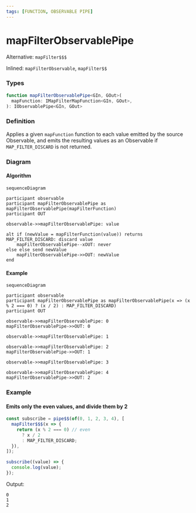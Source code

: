 ```yaml
---
tags: [FUNCTION, OBSERVABLE PIPE]
---
```


# mapFilterObservablePipe

Alternative: `mapFilter$$$`

Inlined: `mapFilterObservable`, `mapFilter$$`

### Types

```ts
function mapFilterObservablePipe<GIn, GOut>(
  mapFunction: IMapFilterMapFunction<GIn, GOut>,
): IObservablePipe<GIn, GOut>
```

### Definition

Applies a given `mapFunction` function to each value emitted by the source Observable, and emits the resulting values as an Observable if `MAP_FILTER_DISCARD` is not returned.

### Diagram

#### Algorithm

```mermaid
sequenceDiagram

participant observable
participant mapFilterObservablePipe as mapFilterObservablePipe(mapFilterFunction)
participant OUT

observable->>mapFilterObservablePipe: value

alt if (newValue = mapFilterFunction(value)) returns MAP_FILTER_DISCARD: discard value
    mapFilterObservablePipe--xOUT: never
else else send newValue
    mapFilterObservablePipe->>OUT: newValue
end
```

#### Example

```mermaid
sequenceDiagram

participant observable
participant mapFilterObservablePipe as mapFilterObservablePipe(x => (x % 2 === 0) ? (x / 2) : MAP_FILTER_DISCARD)
participant OUT

observable->>mapFilterObservablePipe: 0
mapFilterObservablePipe->>OUT: 0

observable->>mapFilterObservablePipe: 1

observable->>mapFilterObservablePipe: 2
mapFilterObservablePipe->>OUT: 1

observable->>mapFilterObservablePipe: 3

observable->>mapFilterObservablePipe: 4
mapFilterObservablePipe->>OUT: 2
```

### Example

#### Emits only the even values, and divide them by 2

```ts
const subscribe = pipe$$(of(0, 1, 2, 3, 4), [
  mapFilter$$$(x => {
    return (x % 2 === 0) // even
      ? x / 2
      : MAP_FILTER_DISCARD;
  }),
]);

subscribe((value) => {
  console.log(value);
});
```

Output:

```text
0
1
2
```

